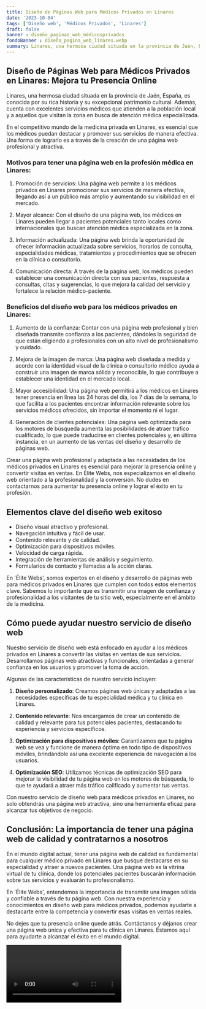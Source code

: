 ```yaml
---
title: Diseño de Páginas Web para Médicos Privados en Linares
date: '2023-10-04'
tags: ['Diseño web', 'Médicos Privados', 'Linares']
draft: false
banner : diseño_paginas_web_médicosprivados
fondoBanner : diseño_pagina_web_linares.webp
summary: Linares, una hermosa ciudad situada en la provincia de Jaén, España, es conocida por su rica historia y su excepcional patrimonio cultural. Además, cuenta con excelentes servicios médicos que atienden a la población local y a aquellos que visitan la zona en busca de atención médica especializada.
---
```


## Diseño de Páginas Web para Médicos Privados en Linares: Mejora tu Presencia Online

Linares, una hermosa ciudad situada en la provincia de Jaén, España, es conocida por su rica historia y su excepcional patrimonio cultural. Además, cuenta con excelentes servicios médicos que atienden a la población local y a aquellos que visitan la zona en busca de atención médica especializada.

En el competitivo mundo de la medicina privada en Linares, es esencial que los médicos puedan destacar y promover sus servicios de manera efectiva. Una forma de lograrlo es a través de la creación de una página web profesional y atractiva.

### Motivos para tener una página web en la profesión médica en Linares:

1. Promoción de servicios: Una página web permite a los médicos privados en Linares promocionar sus servicios de manera efectiva, llegando así a un público más amplio y aumentando su visibilidad en el mercado.

2. Mayor alcance: Con el diseño de una página web, los médicos en Linares pueden llegar a pacientes potenciales tanto locales como internacionales que buscan atención médica especializada en la zona.

3. Información actualizada: Una página web brinda la oportunidad de ofrecer información actualizada sobre servicios, horarios de consulta, especialidades médicas, tratamientos y procedimientos que se ofrecen en la clínica o consultorio.

4. Comunicación directa: A través de la página web, los médicos pueden establecer una comunicación directa con sus pacientes, respuesta a consultas, citas y sugerencias, lo que mejora la calidad del servicio y fortalece la relación médico-paciente.

### Beneficios del diseño web para los médicos privados en Linares:

1. Aumento de la confianza: Contar con una página web profesional y bien diseñada transmite confianza a los pacientes, dándoles la seguridad de que están eligiendo a profesionales con un alto nivel de profesionalismo y cuidado.

2. Mejora de la imagen de marca: Una página web diseñada a medida y acorde con la identidad visual de la clínica o consultorio médico ayuda a construir una imagen de marca sólida y reconocible, lo que contribuye a establecer una identidad en el mercado local.

3. Mayor accesibilidad: Una página web permitirá a los médicos en Linares tener presencia en línea las 24 horas del día, los 7 días de la semana, lo que facilita a los pacientes encontrar información relevante sobre los servicios médicos ofrecidos, sin importar el momento ni el lugar.

4. Generación de clientes potenciales: Una página web optimizada para los motores de búsqueda aumenta las posibilidades de atraer tráfico cualificado, lo que puede traducirse en clientes potenciales y, en última instancia, en un aumento de las ventas del diseño y desarrollo de páginas web.

Crear una página web profesional y adaptada a las necesidades de los médicos privados en Linares es esencial para mejorar la presencia online y convertir visitas en ventas. En Élite Webs, nos especializamos en el diseño web orientado a la profesionalidad y la conversión. No dudes en contactarnos para aumentar tu presencia online y lograr el éxito en tu profesión.

<GifSeo />

<Cta />

## Elementos clave del diseño web exitoso

- Diseño visual atractivo y profesional.
- Navegación intuitiva y fácil de usar.
- Contenido relevante y de calidad.
- Optimización para dispositivos móviles.
- Velocidad de carga rápida.
- Integración de herramientas de análisis y seguimiento.
- Formularios de contacto y llamadas a la acción claras.

En 'Élite Webs', somos expertos en el diseño y desarrollo de páginas web para médicos privados en Linares que cumplen con todos estos elementos clave. Sabemos lo importante que es transmitir una imagen de confianza y profesionalidad a los visitantes de tu sitio web, especialmente en el ámbito de la medicina.

## Cómo puede ayudar nuestro servicio de diseño web

Nuestro servicio de diseño web está enfocado en ayudar a los médicos privados en Linares a convertir las visitas en ventas de sus servicios. Desarrollamos páginas web atractivas y funcionales, orientadas a generar confianza en los usuarios y promover la toma de acción.

Algunas de las características de nuestro servicio incluyen:

1. **Diseño personalizado**: Creamos páginas web únicas y adaptadas a las necesidades específicas de tu especialidad médica y tu clínica en Linares.

2. **Contenido relevante**: Nos encargamos de crear un contenido de calidad y relevante para tus potenciales pacientes, destacando tu experiencia y servicios específicos.

3. **Optimización para dispositivos móviles**: Garantizamos que tu página web se vea y funcione de manera óptima en todo tipo de dispositivos móviles, brindándole así una excelente experiencia de navegación a los usuarios.

4. **Optimización SEO**: Utilizamos técnicas de optimización SEO para mejorar la visibilidad de tu página web en los motores de búsqueda, lo que te ayudará a atraer más tráfico calificado y aumentar tus ventas.

Con nuestro servicio de diseño web para médicos privados en Linares, no solo obtendrás una página web atractiva, sino una herramienta eficaz para alcanzar tus objetivos de negocio.

## Conclusión: La importancia de tener una página web de calidad y contratarnos a nosotros

En el mundo digital actual, tener una página web de calidad es fundamental para cualquier médico privado en Linares que busque destacarse en su especialidad y atraer a nuevos pacientes. Una página web es la vitrina virtual de tu clínica, donde los potenciales pacientes buscarán información sobre tus servicios y evaluarán tu profesionalismo.

En 'Élite Webs', entendemos la importancia de transmitir una imagen sólida y confiable a través de tu página web. Con nuestra experiencia y conocimientos en diseño web para médicos privados, podemos ayudarte a destacarte entre la competencia y convertir esas visitas en ventas reales.

No dejes que tu presencia online quede atrás. Contáctanos y déjanos crear una página web única y efectiva para tu clínica en Linares. Estamos aquí para ayudarte a alcanzar el éxito en el mundo digital.

<Video />

<CtaBot job='Médicos Privados' city='Linares'/>

<Gmaps query='Linares+españa+maps' />